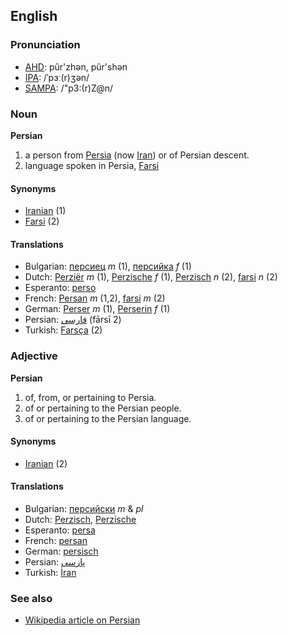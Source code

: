 ==English==

===Pronunciation===
*[[w:AHD|AHD]]: pûr'zhən, pûr'shən
*[[w:IPA|IPA]]: /ˈpɜː(r)ʒən/
*[[w:SAMPA|SAMPA]]: /"p3:(r)Z@n/

===Noun===
'''Persian'''

# a person from [[Persia]] (now [[Iran]]) or of Persian descent.
# language spoken in Persia, [[Farsi]]

====Synonyms====
*[[Iranian]] (1)
*[[Farsi]] (2)

====Translations====
*Bulgarian: [[персиец]] ''m'' (1), [[персийка]] ''f'' (1)
*Dutch: [[Perziër]] ''m'' (1), [[Perzische]] ''f'' (1), [[Perzisch]] ''n'' (2), [[farsi]] ''n'' (2)
*Esperanto: [[perso]]
*French: [[Persan]] ''m'' (1,2), [[farsi]] ''m'' (2)
*German: [[Perser]] ''m'' (1), [[Perserin]] ''f'' (1)
*Persian: [[فارسی]] (fārsī 2)
*Turkish: [[Farsça]] (2)

===Adjective===
'''Persian'''

# of, from, or pertaining to Persia.
# of or pertaining to the Persian people.
# of or pertaining to the Persian language.

====Synonyms====
*[[Iranian]] (2)

====Translations====
*Bulgarian: [[персийски]] ''m'' & ''pl''
*Dutch: [[Perzisch]], [[Perzische]]
*Esperanto: [[persa]]
*French: [[persan]]
*German: [[persisch]]
*Persian: [[پارسی]]
*Turkish: [[İran]]

===See also===
*[[en:Persian|Wikipedia article on Persian]]